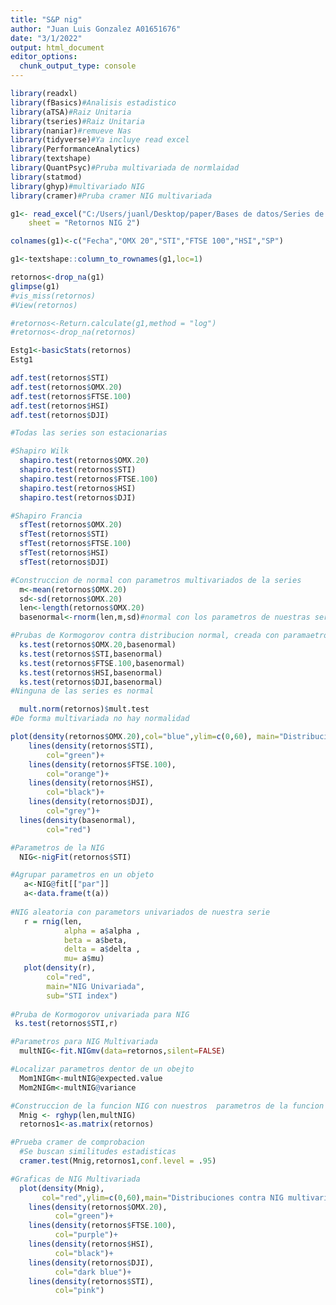 ```yaml
---
title: "S&P nig"
author: "Juan Luis Gonzalez A01651676"
date: "3/1/2022"
output: html_document
editor_options: 
  chunk_output_type: console
---
```

```r
library(readxl)
library(fBasics)#Analisis estadistico
library(aTSA)#Raiz Unitaria
library(tseries)#Raiz Unitaria
library(naniar)#remueve Nas
library(tidyverse)#Ya incluye read excel
library(PerformanceAnalytics)
library(textshape)
library(QuantPsyc)#Pruba multivariada de normlaidad
library(statmod)
library(ghyp)#multivariado NIG
library(cramer)#Pruba cramer NIG multivariada
```

```r
g1<- read_excel("C:/Users/juanl/Desktop/paper/Bases de datos/Series de grupos/retornos_de_R.xlsx", 
    sheet = "Retornos NIG 2")

colnames(g1)<-c("Fecha","OMX 20","STI","FTSE 100","HSI","SP")

g1<-textshape::column_to_rownames(g1,loc=1)

```

```r
retornos<-drop_na(g1)
glimpse(g1)
#vis_miss(retornos)
#View(retornos)

```

```r
#retornos<-Return.calculate(g1,method = "log")
#retornos<-drop_na(retornos)
```

```r
Estg1<-basicStats(retornos)
Estg1
```


```r
adf.test(retornos$STI)
adf.test(retornos$OMX.20)
adf.test(retornos$FTSE.100)
adf.test(retornos$HSI)
adf.test(retornos$DJI)

#Todas las series son estacionarias
```

```r
#Shapiro Wilk
  shapiro.test(retornos$OMX.20)
  shapiro.test(retornos$STI)
  shapiro.test(retornos$FTSE.100)
  shapiro.test(retornos$HSI)
  shapiro.test(retornos$DJI)

#Shapiro Francia
  sfTest(retornos$OMX.20)
  sfTest(retornos$STI)
  sfTest(retornos$FTSE.100)
  sfTest(retornos$HSI)
  sfTest(retornos$DJI)

#Construccion de normal con parametros multivariados de la series
  m<-mean(retornos$OMX.20)
  sd<-sd(retornos$OMX.20)
  len<-length(retornos$OMX.20)
  basenormal<-rnorm(len,m,sd)#normal con los parametros de nuestras series

#Prubas de Kormogorov contra distribucion normal, creada con paramaetros de nuestra serie 
  ks.test(retornos$OMX.20,basenormal)
  ks.test(retornos$STI,basenormal)
  ks.test(retornos$FTSE.100,basenormal)
  ks.test(retornos$HSI,basenormal)
  ks.test(retornos$DJI,basenormal)
#Ninguna de las series es normal
```

```r
  mult.norm(retornos)$mult.test
#De forma multivariada no hay normalidad
```

```r

plot(density(retornos$OMX.20),col="blue",ylim=c(0,60), main="Distribuciones contra normal")+
    lines(density(retornos$STI),
        col="green")+
    lines(density(retornos$FTSE.100),
        col="orange")+
    lines(density(retornos$HSI),
        col="black")+
    lines(density(retornos$DJI),
        col="grey")+
  lines(density(basenormal),
        col="red")
```

```r
#Parametros de la NIG
  NIG<-nigFit(retornos$STI)

#Agrupar parametros en un objeto
   a<-NIG@fit[["par"]]
   a<-data.frame(t(a))
   
#NIG aleatoria con parametors univariados de nuestra serie
   r = rnig(len,
            alpha = a$alpha , 
            beta = a$beta, 
            delta = a$delta ,
            mu= a$mu)
   plot(density(r),
        col="red",
        main="NIG Univariada",
        sub="STI index")
   
#Pruba de Kormogorov univariada para NIG
 ks.test(retornos$STI,r)
```

```r
#Parametros para NIG Multivariada
  multNIG<-fit.NIGmv(data=retornos,silent=FALSE)

#Localizar parametros dentor de un obejto
  Mom1NIGm<-multNIG@expected.value
  Mom2NIGm<-multNIG@variance

#Construccion de la funcion NIG con nuestros  parametros de la funcion multivariada
  Mnig <- rghyp(len,multNIG)
  retornos1<-as.matrix(retornos)

#Prueba cramer de comprobacion
  #Se buscan similitudes estadisticas
  cramer.test(Mnig,retornos1,conf.level = .95)

#Graficas de NIG Multivariada
  plot(density(Mnig),
       col="red",ylim=c(0,60),main="Distribuciones contra NIG multivariada")+
    lines(density(retornos$OMX.20),
          col="green")+
    lines(density(retornos$FTSE.100),
          col="purple")+
    lines(density(retornos$HSI),
          col="black")+
    lines(density(retornos$DJI),
          col="dark blue")+
    lines(density(retornos$STI),
          col="pink")
```
